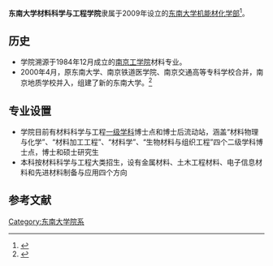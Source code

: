 '''东南大学材料科学与工程学院'''隶属于2009年设立的[[东南大学机能材化学部|东南大学机能材化学部]]<ref>{{Cite web |url=http://smse.seu.edu.cn/ |title=材料科学与工程学院 |accessdate=2013-06-10 |archive-date=2013-07-19 |archive-url=https://web.archive.org/web/20130719054353/http://smse.seu.edu.cn/ |dead-url=no }}</ref>。

==历史==
*学院溯源于1984年12月成立的[[南京工学院|南京工学院]]材料专业。
*2000年4月，原东南大学、南京铁道医学院、南京交通高等专科学校合并，南京地质学校并入，组建了新的东南大学。<ref name="简介">{{cite web|url=http://www.seu.edu.cn/s/3/t/123/p/1/c/11/d/29/list.htm|title=东南大学简介|publisher=东南大学|date=2013-03-28|accessdate=2013-03-28|archive-date=2013-03-06|archive-url=https://web.archive.org/web/20130306121305/http://www.seu.edu.cn/s/3/t/123/p/1/c/11/d/29/list.htm|dead-url=no}}</ref>

==专业设置==
*学院目前有材料科学与工程[[一级学科|一级学科]]博士点和博士后流动站，涵盖“材料物理与化学”、“材料加工工程”、“材料学”、“生物材料与组织工程”四个二级学科博士点，博士和硕士研究生
*本科按材料科学与工程大类招生，设有金属材料、土木工程材料、电子信息材料和先进材料制备与应用四个方向

==参考文献==
{{reflist}}

{{东南大学}}
{{东南大学/院系}}
{{Authority control}}
[[Category:东南大学院系|Category:东南大学院系]]